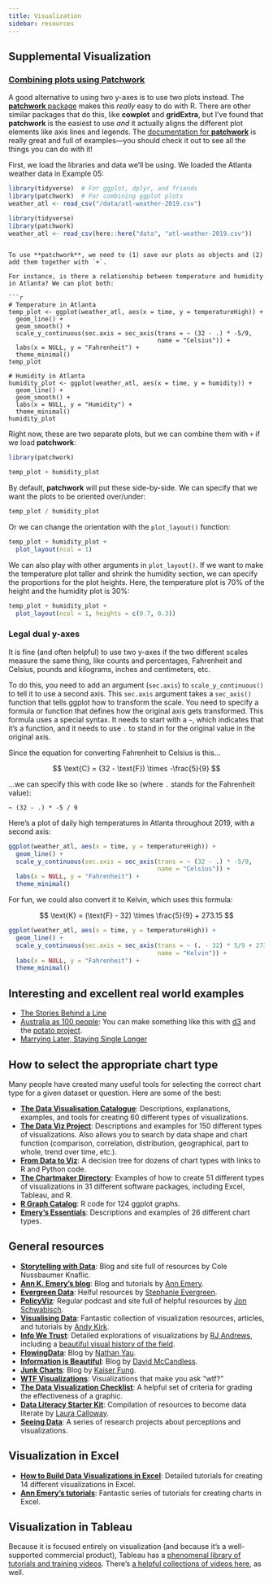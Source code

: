 ```yaml
---
title: Visualization
sidebar: resources
---
```



## Supplemental Visualization


### [Combining plots using Patchwork](#patchwork)
A good alternative to using two y-axes is to use two plots instead. The [**patchwork** package](https://github.com/thomasp85/patchwork) makes this *really* easy to do with R. There are other similar packages that do this, like **cowplot** and **gridExtra**, but I've found that **patchwork** is the easiest to use *and* it actually aligns the different plot elements like axis lines and legends. The [documentation for **patchwork**](https://patchwork.data-imaginist.com/articles/guides/assembly.html) is really great and full of examples—you should check it out to see all the things you can do with it!

First, we load the libraries and data we'll be using. We loaded the Atlanta weather data in Example 05:

```r
library(tidyverse)  # For ggplot, dplyr, and friends
library(patchwork)  # For combining ggplot plots
weather_atl <- read_csv("/data/atl-weather-2019.csv")
```

```r
library(tidyverse)
library(patchwork)
weather_atl <- read_csv(here::here("data", "atl-weather-2019.csv"))
```
```

To use **patchwork**, we need to (1) save our plots as objects and (2) add them together with `+`.

For instance, is there a relationship between temperature and humidity in Atlanta? We can plot both:

```r

# Temperature in Atlanta
temp_plot <- ggplot(weather_atl, aes(x = time, y = temperatureHigh)) +
  geom_line() +
  geom_smooth() +
  scale_y_continuous(sec.axis = sec_axis(trans = ~ (32 - .) * -5/9,
                                         name = "Celsius")) +
  labs(x = NULL, y = "Fahrenheit") +
  theme_minimal()
temp_plot

# Humidity in Atlanta
humidity_plot <- ggplot(weather_atl, aes(x = time, y = humidity)) +
  geom_line() +
  geom_smooth() +
  labs(x = NULL, y = "Humidity") +
  theme_minimal()
humidity_plot
```

Right now, these are two separate plots, but we can combine them with `+` if we load **patchwork**:

```r
library(patchwork)

temp_plot + humidity_plot
```

By default, **patchwork** will put these side-by-side. We can specify that we want the plots to be oriented over/under:

```r

temp_plot / humidity_plot

```

Or we can change the orientation with the `plot_layout()` function:

```r
temp_plot + humidity_plot +
  plot_layout(ncol = 1)
```


We can also play with other arguments in `plot_layout()`. If we want to make the temperature plot taller and shrink the humidity section, we can specify the proportions for the plot heights. Here, the temperature plot is 70% of the height and the humidity plot is 30%:

```r
temp_plot + humidity_plot +
  plot_layout(ncol = 1, heights = c(0.7, 0.3))
```


### Legal dual y-axes
It is fine (and often helpful) to use two y-axes if the two different scales measure the same thing, like counts and percentages, Fahrenheit and Celsius, pounds and kilograms, inches and centimeters, etc.

To do this, you need to add an argument (`sec.axis`) to `scale_y_continuous()` to tell it to use a second axis. This `sec.axis` argument takes a `sec_axis()` function that tells ggplot how to transform the scale. You need to specify a formula or function that defines how the original axis gets transformed. This formula uses a special syntax. It needs to start with a `~`, which indicates that it's a function, and it needs to use `.` to stand in for the original value in the original axis.

Since the equation for converting Fahrenheit to Celsius is this…

$$
\text{C} = (32 - \text{F}) \times -\frac{5}{9}
$$

…we can specify this with code like so (where `.` stands for the Fahrenheit value):

```text
~ (32 - .) * -5 / 9
```

Here's a plot of daily high temperatures in Atlanta throughout 2019, with a second axis:

```r
ggplot(weather_atl, aes(x = time, y = temperatureHigh)) +
  geom_line() +
  scale_y_continuous(sec.axis = sec_axis(trans = ~ (32 - .) * -5/9,
                                         name = "Celsius")) +
  labs(x = NULL, y = "Fahrenheit") +
  theme_minimal()
```

For fun, we could also convert it to Kelvin, which uses this formula:

$$
\text{K} = (\text{F} - 32) \times \frac{5}{9} + 273.15
$$

```r
ggplot(weather_atl, aes(x = time, y = temperatureHigh)) +
  geom_line() +
  scale_y_continuous(sec.axis = sec_axis(trans = ~ (. - 32) * 5/9 + 273.15,
                                         name = "Kelvin")) +
  labs(x = NULL, y = "Fahrenheit") +
  theme_minimal()
```







## Interesting and excellent real world examples

- [The Stories Behind a Line](http://www.storiesbehindaline.com/)
- [Australia as 100 people](https://flowingdata.com/2017/06/28/australia-as-100-people/): You can make something like this with [d3](https://d3js.org/) and the [potato project](https://github.com/civisanalytics/potato).
- [Marrying Later, Staying Single Longer](https://flowingdata.com/2017/07/17/marrying-age-over-the-past-century/)


## How to select the appropriate chart type

Many people have created many useful tools for selecting the correct chart type for a given dataset or question. Here are some of the best:

- [**The Data Visualisation Catalogue**](http://www.datavizcatalogue.com/): Descriptions, explanations, examples, and tools for creating 60 different types of visualizations.
- [**The Data Viz Project**](http://datavizproject.com/): Descriptions and examples for 150 different types of visualizations. Also allows you to search by data shape and chart function (comparison, correlation, distribution, geographical, part to whole, trend over time, etc.).
- [**From Data to Viz**](https://www.data-to-viz.com/): A decision tree for dozens of chart types with links to R and Python code.
- [**The Chartmaker Directory**](http://chartmaker.visualisingdata.com/): Examples of how to create 51 different types of visualizations in 31 different software packages, including Excel, Tableau, and R.
- [**R Graph Catalog**](http://shinyapps.stat.ubc.ca/r-graph-catalog/): R code for 124 ggplot graphs.
- [**Emery's Essentials**](http://annkemery.com/essentials/): Descriptions and examples of 26 different chart types.


## General resources

- [**Storytelling with Data**](http://www.storytellingwithdata.com/): Blog and site full of resources by Cole Nussbaumer Knaflic.
- [**Ann K. Emery's blog**](http://annkemery.com/blog/): Blog and tutorials by [Ann Emery](https://twitter.com/AnnKEmery).
- [**Evergreen Data**](http://stephanieevergreen.com/): Helful resources by [Stephanie Evergreen](https://twitter.com/evergreendata).
- [**PolicyViz**](https://policyviz.com/): Regular podcast and site full of helpful resources by [Jon Schwabisch](https://twitter.com/jschwabish).
- [**Visualising Data**](http://www.visualisingdata.com/): Fantastic collection of visualization resources, articles, and tutorials by [Andy Kirk](https://twitter.com/visualisingdata).
- [**Info We Trust**](http://infowetrust.com/): Detailed explorations of visualizations by [RJ Andrews](https://twitter.com/infowetrust), including a [beautiful visual history of the field](http://infowetrust.com/history/).
- [**FlowingData**](https://flowingdata.com/): Blog by [Nathan Yau](https://twitter.com/flowingdata).
- [**Information is Beautiful**](http://www.informationisbeautiful.net/): Blog by [David McCandless](https://twitter.com/mccandelish).
- [**Junk Charts**](http://junkcharts.typepad.com/): Blog by [Kaiser Fung](https://twitter.com/junkcharts).
- [**WTF Visualizations**](http://viz.wtf/): Visualizations that make you ask "wtf?"
- [**The Data Visualization Checklist**](http://annkemery.com/checklist/): A helpful set of criteria for grading the effectiveness of a graphic.
- [**Data Literacy Starter Kit**](https://docs.google.com/document/d/1kKRadOiF0LruItsvGA40fSDZkAQfCqC_Ela0gBdo8A4/edit): Compilation of resources to become data literate by [Laura Calloway](http://lauracalloway.com/).
- [**Seeing Data**](http://seeingdata.org/): A series of research projects about perceptions and visualizations.


## Visualization in Excel

- [**How to Build Data Visualizations in Excel**](http://stephanieevergreen.com/how-to/): Detailed tutorials for creating 14 different visualizations in Excel.
- [**Ann Emery's tutorials**](http://annkemery.com/category/visualizing-data/tutorials/): Fantastic series of tutorials for creating charts in Excel.


## Visualization in Tableau

Because it is focused entirely on visualization (and because it's a well-supported commercial product), Tableau has a [phenomenal library of tutorials and training videos](https://www.tableau.com/learn/training). There's [a helpful collections of videos here](https://www.quora.com/What-are-some-good-video-tutorials-for-learning-Tableau), as well.
